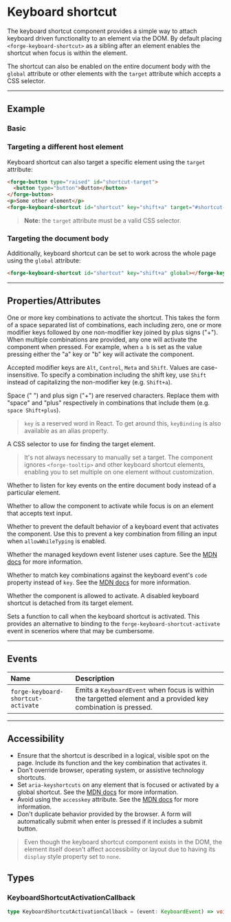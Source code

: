 
<PageSection>

# Keyboard shortcut

The keyboard shortcut component provides a simple way to attach keyboard driven functionality to an
element via the DOM. By default placing `<forge-keyboard-shortcut>` as a sibling after an element
enables the shortcut when focus is within the element.

The shortcut can also be enabled on the entire document body with the `global` attribute or other
elements with the `target` attribute which accepts a CSS selector.

</PageSection>

---

<PageSection>

## Example

### Basic

<LiveDemo layout="column" codeHtml={KeyboardShortcutBasicHtml()} codeTs={KeyboardShortcutBasicTs()}>
  <KeyboardShortcutBasicDemo />
</LiveDemo>

### Targeting a different host element

Keyboard shortcut can also target a specific element using the `target` attribute:

```html
<forge-button type="raised" id="shortcut-target">
  <button type="button">Button</button>
</forge-button>
<p>Some other element</p>
<forge-keyboard-shortcut id="shortcut" key="shift+a" target="#shortcut-target"></forge-keyboard-shortcut>
```

> **Note:** the `target` attribute must be a valid CSS selector.

### Targeting the document body

Additionally, keyboard shortcut can be set to work across the whole page using the `global` attribute:

```html
<forge-keyboard-shortcut id="shortcut" key="shift+a" global></forge-keyboard-shortcut>
```

</PageSection>

---

<PageSection>

## Properties/Attributes    

<PropertyDef name="key" type="string" defaultValue="''">

One or more key combinations to activate the shortcut. This takes the form of a space separated
list of combinations, each including zero, one or more modifier keys followed by one non-modifier
key joined by plus signs ("+"). When multiple combinations are provided, any one will activate the
component when pressed. For example, when `a b` is set as the value pressing either the "a" key or
"b" key will activate the component.

Accepted modifier keys are `Alt`, `Control`, `Meta` and `Shift`. Values are case-insensitive. To
specify a combination including the shift key, use `Shift` instead of capitalizing the non-modifier
key (e.g. `Shift+a`).

Space (" ") and plus sign ("+") are reserved characters. Replace them with "space" and
"plus" respectively in combinations that include them (e.g. `space Shift+plus`).

> `key` is a reserved word in React. To get around this, `keyBinding` is also available as an
> alias property.

</PropertyDef>

<PropertyDef name="target" type="string" defaultValue="''">

A CSS selector to use for finding the target element.

> It's not always necessary to manually set a target. The component ignores `<forge-tooltip>` and
> other keyboard shortcut elements, enabling you to set multiple on one element without
> customization.

</PropertyDef>

<PropertyDef name="global" type="boolean" defaultValue="false">

Whether to listen for key events on the entire document body instead of a particular element.

</PropertyDef>

<PropertyDef name="allowWhileTyping" type="boolean" defaultValue="false">

Whether to allow the component to activate while focus is on an element that accepts text input.

</PropertyDef>

<PropertyDef name="preventDefault" type="boolean" defaultValue="false">

Whether to prevent the default behavior of a keyboard event that activates the component. Use this
to prevent a key combination from filling an input when `allowWhileTyping` is enabled.

</PropertyDef>

<PropertyDef name="capture" type="boolean" defaultValue="false">

Whether the managed keydown event listener uses capture. See the [MDN docs](https://developer.mozilla.org/en-US/docs/Web/API/EventTarget/addEventListener)
for more information.

</PropertyDef>

<PropertyDef name="useCode" type="boolean" defaultValue="false">

Whether to match key combinations against the keyboard event's `code` property instead of `key`.
See the [MDN docs](https://developer.mozilla.org/en-US/docs/Web/API/KeyboardEvent/code) for more
information.

</PropertyDef>

<PropertyDef name="disabled" type="boolean" defaultValue="false">

Whether the component is allowed to activate. A disabled keyboard shortcut is detached from its
target element.

</PropertyDef>

<PropertyDef name="activationCallback" type="KeyboardShortcutActivationCallback" attr={false} defaultValue="undefined">

Sets a function to call when the keyboard shortcut is activated. This provides an alternative to
binding to the `forge-keyboard-shortcut-activate` event in scenerios where that may be cumbersome.

</PropertyDef>

</PageSection>

---

<PageSection>

## Events

| Name                               | Description
| :--------------------------------- | :----------------------
| `forge-keyboard-shortcut-activate` | Emits a `KeyboardEvent` when focus is within the targetted element and a provided key combination is pressed.

</PageSection>

---

<PageSection>

## Accessibility

- Ensure that the shortcut is described in a logical, visible spot on the page. Include its
function and the key combination that activates it.
- Don't override browser, operating system, or assistive technology shortcuts.
- Set `aria-keyshortcuts` on any element that is focused or activated by a global shortcut. See the
[MDN docs](https://developer.mozilla.org/en-US/docs/Web/Accessibility/ARIA/Attributes/aria-keyshortcuts)
for more information.
- Avoid using the `accesskey` attribute. See the [MDN docs](https://developer.mozilla.org/en-US/docs/Web/HTML/Global_attributes/accesskey)
for more information.
- Don't duplicate behavior provided by the browser. A form will automatically submit when enter is
pressed if it includes a submit button.

> Even though the keyboard shortcut component exists in the DOM, the element itself doesn't affect
> accessibility or layout due to having its `display` style property set to `none`.

</PageSection>

<PageSection>

## Types

### KeyboardShortcutActivationCallback

```ts
type KeyboardShortcutActivationCallback = (event: KeyboardEvent) => void;
```

</PageSection>